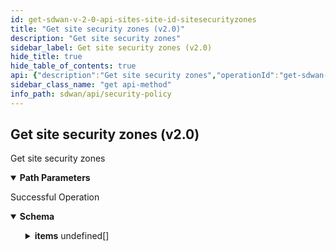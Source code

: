 ```yaml
---
id: get-sdwan-v-2-0-api-sites-site-id-sitesecurityzones
title: "Get site security zones (v2.0)"
description: "Get site security zones"
sidebar_label: Get site security zones (v2.0)
hide_title: true
hide_table_of_contents: true
api: {"description":"Get site security zones","operationId":"get-sdwan-v2.0-api-sites-site_id-sitesecurityzones","parameters":[{"description":"Site Id","in":"path","name":"site_id","required":true,"schema":{"description":"Site Id","type":"string"}}],"responses":{"200":{"content":{"application/json":{"schema":{"allOf":[{"properties":{"count":{"format":"int32","type":"integer"},"id":{"type":"string"}},"type":"object"},{"properties":{"items":{"items":{"properties":{"id":{"description":"Id","type":"string"},"networks":{"description":"Networks: Required(error = SECURITYZONE_INVALID_CONTEXT: Context id or site id not found.) Valid ","items":{"properties":{"network_id":{"description":"Network Id","type":"string"},"network_type":{"description":"Network Type: ValidateEnum(enumClass = classOf[ContextType], error = SECURITYZONE_INVALID_CONTEXTTYPE: Context type not supported., nullAllowed = false) ","enum":["wan_network","lan_network","wan_overlay"],"type":"string"}},"required":["network_type"]},"type":"array"},"zone_id":{"description":"Zone Id: Required(error = SECURITYZONE_INVALID_ZONE: Zone cannot be changed in the PUT.) ","type":"string"}},"required":["networks","zone_id"]},"type":"array"}},"type":"object"}]}}},"description":"Successful Operation"}},"tags":["Security Policy"],"method":"get","path":"/sdwan/v2.0/api/sites/{site_id}/sitesecurityzones","servers":[{"url":"https://api.sase.paloaltonetworks.com"}],"info":{"contact":{},"description":"List of APIs used to manage your security policy rules that include security zones, element security  zones, site security zones, global prefix filters, local prefix filters, security policy rule order, security policy rules, security policy sets, prefix filters, tenant filters, next generation firewall security policy prefixes, rules, policy sets, and policy set stacks.","title":"Security Policy","version":"Latest"},"postman":{"name":"Get site security zones (v2.0)","description":{"content":"Get site security zones","type":"text/plain"},"url":{"path":["sdwan","v2.0","api","sites",":site_id","sitesecurityzones"],"host":["{{baseUrl}}"],"query":[],"variable":[{"disabled":false,"description":{"content":"(Required) Site Id","type":"text/plain"},"type":"any","value":"","key":"site_id"}]},"header":[{"key":"Accept","value":"application/json"}],"method":"GET"}}
sidebar_class_name: "get api-method"
info_path: sdwan/api/security-policy
---
```



## Get site security zones (v2.0)



Get site security zones

<details style={{"marginBottom":"1rem"}} data-collapsed={false} open={true}><summary style={{}}><strong>Path Parameters</strong></summary><div><ul><ParamsItem className={"paramsItem"} param={{"description":"Site Id","in":"path","name":"site_id","required":true,"schema":{"description":"Site Id","type":"string"}}}></ParamsItem></ul></div></details><div><ApiTabs><TabItem label={"200"} value={"200"}><div>

Successful Operation

</div><div><MimeTabs groupId={"mime-type"}><TabItem label={"application/json"} value={"application/json"}><SchemaTabs groupId={"schema-tabs"}><TabItem label={"Schema"} value={"Schema"}><details style={{}} data-collapsed={false} open={true}><summary style={{"textAlign":"left"}}><strong>Schema</strong></summary><div style={{"textAlign":"left","marginLeft":"1rem"}}></div><ul style={{"marginLeft":"1rem"}}><SchemaItem collapsible={false} name={"count"} required={false} schemaDescription={undefined} schemaName={"int32"} qualifierMessage={undefined} defaultValue={undefined}></SchemaItem><SchemaItem collapsible={false} name={"id"} required={false} schemaDescription={undefined} schemaName={"string"} qualifierMessage={undefined} defaultValue={undefined}></SchemaItem><SchemaItem collapsible={true} className={"schemaItem"}><details style={{}}><summary style={{}}><strong>items</strong><span style={{"opacity":"0.6"}}> undefined[]</span></summary><div style={{"marginLeft":"1rem"}}><SchemaItem collapsible={false} name={"id"} required={false} schemaDescription={"Id"} schemaName={"string"} qualifierMessage={undefined} defaultValue={undefined}></SchemaItem><SchemaItem collapsible={true} className={"schemaItem"}><details style={{}}><summary style={{}}><strong>networks</strong><span style={{"opacity":"0.6"}}> undefined[]</span></summary><div style={{"marginLeft":"1rem"}}><div style={{"marginTop":".5rem","marginBottom":".5rem"}}>

Networks: Required(error = SECURITYZONE_INVALID_CONTEXT: Context id or site id not found.) Valid 

</div><SchemaItem collapsible={false} name={"network_id"} required={false} schemaDescription={"Network Id"} schemaName={"string"} qualifierMessage={undefined} defaultValue={undefined}></SchemaItem><SchemaItem collapsible={false} name={"network_type"} required={false} schemaDescription={"Network Type: ValidateEnum(enumClass = classOf[ContextType], error = SECURITYZONE_INVALID_CONTEXTTYPE: Context type not supported., nullAllowed = false) "} schemaName={"string"} qualifierMessage={"**Possible values:** [`wan_network`, `lan_network`, `wan_overlay`]"} defaultValue={undefined}></SchemaItem></div></details></SchemaItem><SchemaItem collapsible={false} name={"zone_id"} required={false} schemaDescription={"Zone Id: Required(error = SECURITYZONE_INVALID_ZONE: Zone cannot be changed in the PUT.) "} schemaName={"string"} qualifierMessage={undefined} defaultValue={undefined}></SchemaItem></div></details></SchemaItem></ul></details></TabItem><TabItem label={"Example (from schema)"} value={"Example (from schema)"}><ResponseSamples responseExample={"{\n  \"count\": 0,\n  \"id\": \"string\",\n  \"items\": [\n    {\n      \"id\": \"string\",\n      \"networks\": [\n        {\n          \"network_id\": \"string\",\n          \"network_type\": \"wan_network\"\n        }\n      ],\n      \"zone_id\": \"string\"\n    }\n  ]\n}"} language={"json"}></ResponseSamples></TabItem></SchemaTabs></TabItem></MimeTabs></div></TabItem></ApiTabs></div>
      